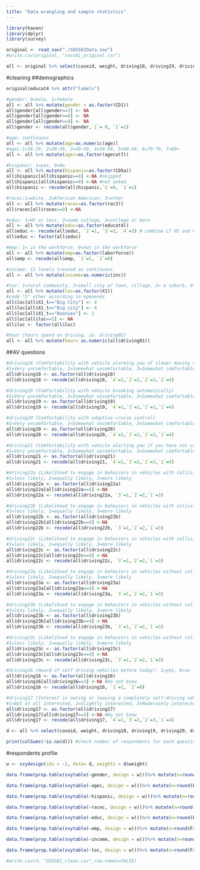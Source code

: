 ```yaml
---
title: "Data wrangling and sample statistics"
---
```

```r
library(haven)
library(dplyr)
library(survey)
```
```r
original <- read_sav("./SOSS81Data.sav")
#write.csv(original, "soss81_original.csv")
```

```r
all <- original %>% select(caseid, weight, driving18, driving19, driving20, driving21, driving22a, driving22b, driving22c, driving23a, driving23b, driving23c, driving16, driving17, CD1, age, agecat7, CD5a, races, rac3, educat4, laborforce, inc, X1, X1_t, driving01)
```

#cleaning
##demographics
```r
original$educat4 %>% attr("labels")
```
```r
#gender: 0=male, 1=female
all <- all %>% mutate(gender = as.factor(CD1))
all$gender[all$gender==3] <- NA
all$gender[all$gender==8] <- NA
all$gender[all$gender==9] <- NA
all$gender <- recode(all$gender,`1`= 0, `2`=1)

#age: continuous
all <- all %>% mutate(age=as.numeric(age))
#agec:1=18-29, 2=30-39, 3=40-49, 4=50-59, 5=60-69, 6=70-79, 7=80+
all <- all %>% mutate(agec=as.factor(agecat7))

#hispanic: 1=yes, 0=No
all <- all %>% mutate(hispanic=as.factor(CD5a))
all$hispanic[all$hispanic==8] <-NA #skipped
all$hispanic[all$hispanic==9] <-NA #not asked
all$hispanic <- recode(all$hispanic,`5`=0, `1`=1) 

#racec:1=white, 2=Aferican American, 3=other
all <- all %>% mutate(racec=as.factor(rac3))
all$racec[all$racec==9] <-NA

#educ: 1=HS or less, 2=some college, 3=college or more
all <- all %>% mutate(educ=as.factor(educat4))
all$educ <- recode(all$educ, `2`=1, `3`=2, `4`=3) # combine LT HS and HS
all$educ <- factor(all$educ)

#emp: 1= in the workforce, 0=not in the workforce
all <- all %>% mutate(emp=as.factor(laborforce))
all$emp <- recode(all$emp, `1`=1, `2`=0)

#income: 11 levels treated as continuous
all <- all %>% mutate(income=as.numeric(inc))

#loc: 1=rural community, 2=small city or town, village, 3= a suburb, 4=urban community
all <- all %>% mutate(loc=as.factor(X1))
#code "5" other according to openends
all$loc[all$X1_t=="Big City"] <- 4
all$loc[all$X1_t=="Big city"] <- 4
all$loc[all$X1_t=="Boonies"] <- 1
all$loc[all$loc==5] <- NA
all$loc <- factor(all$loc)

#hour (hours spend on driving, ie. driving01)
all <- all %>% mutate(hour= as.numeric(all$driving01))
```
##AV questions

```r
#driving18 (Comfortability with vehicle alarming you of slower moving vehicle)
#1=Very uncomfortable, 2=Somewhat uncomfortable, 3=Somewhat comfortable, 4=Very comfortable
all$driving18 <- as.factor(all$driving18)
all$driving18 <- recode(all$driving18, `4`=1,`3`=2,`2`=3,`1`=4) 

#driving19 (Comfortability with vehicle breaking automatically)
#1=Very uncomfortable, 2=Somewhat uncomfortable, 3=Somewhat comfortable, 4=Very comfortable
all$driving19 <- as.factor(all$driving19)
all$driving19 <- recode(all$driving19, `4`=1,`3`=2,`2`=3,`1`=4) 

#driving20 (Comfortability with adaptive cruise control)
#1=Very uncomfortable, 2=Somewhat uncomfortable, 3=Somewhat comfortable, 4=Very comfortable
all$driving20 <- as.factor(all$driving20)
all$driving20 <- recode(all$driving20, `4`=1,`3`=2,`2`=3,`1`=4) 

#driving21 (Comfortability with vehicle alerting you if you have not used the accelerator)
#1=Very uncomfortable, 2=Somewhat uncomfortable, 3=Somewhat comfortable, 4=Very comfortable
all$driving21 <- as.factor(all$driving21)
all$driving21 <- recode(all$driving21, `4`=1,`3`=2,`2`=3,`1`=4) 

#driving22a (Likelihood to engage in behaviors in vehicles with collision alert -- Use your cell phone while driving)
#1=less likely, 2=equally likely, 3=more likely
all$driving22a <- as.factor(all$driving22a)
all$driving22a[all$driving22a==4] <-NA
all$driving22a <- recode(all$driving22a, `3`=1,`2`=2,`1`=3) 

#driving22b (Likelihood to engage in behaviors in vehicles with collision alert -- Drink alcohol before you drive)
#1=less likely, 2=equally likely, 3=more likely
all$driving22b <- as.factor(all$driving22b)
all$driving22b[all$driving22b==4] <-NA
all$driving22b <- recode(all$driving22b, `3`=1,`2`=2,`1`=3) 

#driving22c (Likelihood to engage in behaviors in vehicles with collision alert -- Follow other vehicles more closely or merge more closely in front of other vehicles)
#1=less likely, 2=equally likely, 3=more likely
all$driving22c <- as.factor(all$driving22c)
all$driving22c[all$driving22c==4] <-NA
all$driving22c <- recode(all$driving22c, `3`=1,`2`=2,`1`=3) 

#driving23a (Likelihood to engage in behaviors in vehicles without collision alert -- Use your cell phone while driving)
#1=less likely, 2=equally likely, 3=more likely
all$driving23a <- as.factor(all$driving23a)
all$driving23a[all$driving23a==4] <-NA
all$driving23a <- recode(all$driving23a, `3`=1,`2`=2,`1`=3) 

#driving23b (Likelihood to engage in behaviors in vehicles without collision alert -- Drink alcohol before you drive)
#1=less likely, 2=equally likely, 3=more likely
all$driving23b <- as.factor(all$driving23b)
all$driving23b[all$driving23b==4] <-NA
all$driving23b <- recode(all$driving23b, `3`=1,`2`=2,`1`=3) 

#driving23c (Likelihood to engage in behaviors in vehicles without collision alert -- Follow other vehicles more closely or merge more closely in front of other vehicles)
#1=less likely, 2=equally likely, 3=more likely
all$driving23c <- as.factor(all$driving23c)
all$driving23c[all$driving23c==4] <-NA
all$driving23c <- recode(all$driving23c, `3`=1,`2`=2,`1`=3) 

#driving16 (Heard of self driving vehicles before today): 1=yes, 0=no
all$driving16 <- as.factor(all$driving16)
all$driving16[all$driving16==3] <-NA #Do not know
all$driving16 <- recode(all$driving16, `1`=1, `2`=0)

#driving17 (Interest in owning or leasing a completely self-driving vehicle in the future)
#1=Not at all interested, 2=Slightly interested, 3=Moderately interested, 4=Very interested			
all$driving17 <- as.factor(all$driving17)
all$driving17[all$driving17==5] <-NA #Do not know
all$driving17 <- recode(all$driving17, `4`=1,`3`=2,`2`=3,`1`=4) 
```
```r
d <- all %>% select(caseid, weight, driving18, driving19, driving20, driving21, driving22a, driving22b, driving22c, driving23a, driving23b, driving23c, driving16, driving17, gender, age, agec, hispanic, racec, educ, emp, income, loc, hour)
```
```r
print(colSums(!is.na(d))) #check number of respondents for each question
```

#respondents profile 

```r
w <- svydesign(ids = ~1, data= d, weights = d$weight)
```

```r
data.frame(prop.table(svytable(~gender, design = w)))%>% mutate(n=round(Freq*length(which(!is.na(d$gender)))), percentage=round((Freq*100),1))
```
```r
data.frame(prop.table(svytable(~agec, design = w)))%>% mutate(n=round(Freq*length(which(!is.na(d$agec)))), percentage=round((Freq*100),1))
```
```r
data.frame(prop.table(svytable(~hispanic, design = w)))%>% mutate(n=round(Freq*length(which(!is.na(d$hispanic)))), percentage=round((Freq*100),1))
```
```r
data.frame(prop.table(svytable(~racec, design = w)))%>% mutate(n=round(Freq*length(which(!is.na(d$racec)))), percentage=round((Freq*100),1))
```
```r
data.frame(prop.table(svytable(~educ, design = w)))%>% mutate(n=round(Freq*length(which(!is.na(d$educ)))), percentage=round((Freq*100),1))
```

```r
data.frame(prop.table(svytable(~emp, design = w)))%>% mutate(n=round(Freq*length(which(!is.na(d$emp)))), percentage=round((Freq*100),1))
```

```r
data.frame(prop.table(svytable(~income, design = w)))%>% mutate(n=round(Freq*length(which(!is.na(d$income)))), percentage=round((Freq*100),1))
```

```r
data.frame(prop.table(svytable(~loc, design = w)))%>% mutate(n=round(Freq*length(which(!is.na(d$loc)))), percentage=round((Freq*100),1))
```
```r
#write.csv(d, "SOSS81_clean.csv",row.names=FALSE)
```

